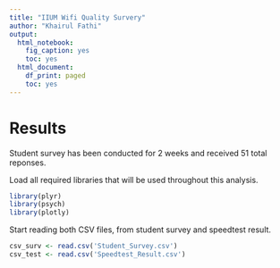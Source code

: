 ```yaml
---
title: "IIUM Wifi Quality Survery"
author: "Khairul Fathi"
output:
  html_notebook:
    fig_caption: yes
    toc: yes
  html_document:
    df_print: paged
    toc: yes
---
```


# Results

Student survey has been conducted for 2 weeks and received 51 total reponses.

Load all required libraries that will be used throughout this analysis.
```r
library(plyr)
library(psych)
library(plotly)
```

Start reading both CSV files, from student survey and speedtest result.
```r
csv_surv <- read.csv('Student_Survey.csv')
csv_test <- read.csv('Speedtest_Result.csv')
```
